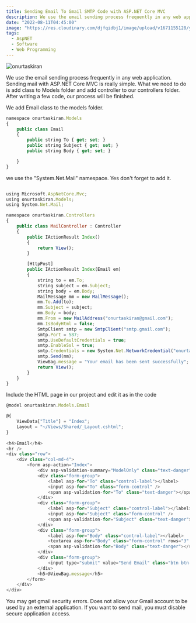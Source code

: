 ```yaml
---
title: Sending Email To Gmail SMTP Code with ASP.NET Core MVC
description: We use the email sending process frequently in any web application. Sending mail with ASP.NET Core MVC is really simple. 
date: "2022-08-11T04:45:00"
image: "https://res.cloudinary.com/djfqidbj1/image/upload/v1671155128/ydl8w4zphcwtd3uz05ef.jpg"
tags:
  - AspNET
  - Software
  - Web Programming
---
```


<img className="w-full rounded-xl" src="https://res.cloudinary.com/djfqidbj1/image/upload/v1671155128/ydl8w4zphcwtd3uz05ef.jpg" alt="onurtaskiran" />

We use the email sending process frequently in any web application. Sending mail with ASP.NET Core MVC is really simple. What we need to do is add class to Models folder and add controller to our controllers folder. After writing a few code, our process will be finished.

We add Email class to the models folder.

```javascript
namespace onurtaskiran.Models
{
    public class Email
    {
        public string To { get; set; }
        public string Subject { get; set; }
        public string Body { get; set; }

    }
}
```
we use the "System.Net.Mail" namespace. Yes don't forget to add it.

```javascript

using Microsoft.AspNetCore.Mvc;
using onurtaskiran.Models;
using System.Net.Mail;

namespace onurtaskiran.Controllers
{
    public class MailController : Controller
    {
        public IActionResult Index()
        {
            return View();
        }

        [HttpPost]
        public IActionResult Index(Email em)
        {
            string to = em.To;
            string subject = em.Subject;
            string body = em.Body;
            MailMessage mm = new MailMessage();
            mm.To.Add(to);
            mm.Subject = subject;
            mm.Body = body;
            mm.From = new MailAddress("onurtaskiran@gmail.com");
            mm.IsBodyHtml = false;
            SmtpClient smtp = new SmtpClient("smtp.gmail.com");
            smtp.Port = 587;
            smtp.UseDefaultCredentials = true;
            smtp.EnableSsl = true;
            smtp.Credentials = new System.Net.NetworkCredential("onurtaskiran@gmail.com", "password");
            smtp.Send(mm);
            ViewBag.message = "Your email has been sent successfully";
            return View();
        }
    }
}
```

Include the HTML page in our project and edit it as in the code

```javascript
@model onurtaskiran.Models.Email

@{
    ViewData["Title"] = "Index";
    Layout = "~/Views/Shared/_Layout.cshtml";
}		
		
<h4>Email</h4>
<hr />
<div class="row">
    <div class="col-md-4">
        <form asp-action="Index">
            <div asp-validation-summary="ModelOnly" class="text-danger"></div>
            <div class="form-group">
                <label asp-for="To" class="control-label"></label>
                <input asp-for="To" class="form-control" />
                <span asp-validation-for="To" class="text-danger"></span>
            </div>
            <div class="form-group">
                <label asp-for="Subject" class="control-label"></label>
                <input asp-for="Subject" class="form-control" />
                <span asp-validation-for="Subject" class="text-danger"></span>
            </div>
            <div class="form-group">
                <label asp-for="Body" class="control-label"></label>
                <textarea asp-for="Body" class="form-control" rows="3" cols="15"></textarea>
                <span asp-validation-for="Body" class="text-danger"></span>
            </div>
            <div class="form-group">
                <input type="submit" value="Send Email" class="btn btn-default" />
            </div>
            <h5>@ViewBag.message</h5>
        </form>
    </div>
</div>

```

You may get gmail security errors. Does not allow your Gmail account to be used by an external application. If you want to send mail, you must disable secure application access.